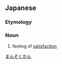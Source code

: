 ==Japanese==
{{ja-kanjitab|まん|そく|k2=ぞく|かん|yomi=on}}

===Etymology===
{{compound|満足|感|t1=satisfaction|t2=feeling|lang=ja|sort=まんぞくかん}}

===Noun===
{{ja-noun|まんぞくかん}}

# feeling of [[satisfaction]]

[[Category:ja:Emotions|まんぞくかん]]